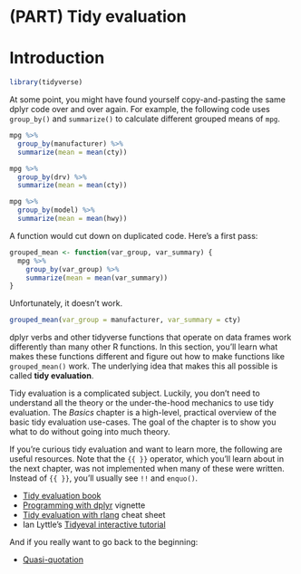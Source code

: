 
# (PART) Tidy evaluation {-}

# Introduction

```r
library(tidyverse)
```

At some point, you might have found yourself copy-and-pasting the same dplyr code over and over again. For example, the following code uses `group_by()` and `summarize()` to calculate different grouped means of `mpg`. 

```r
mpg %>% 
  group_by(manufacturer) %>% 
  summarize(mean = mean(cty))

mpg %>% 
  group_by(drv) %>% 
  summarize(mean = mean(cty))

mpg %>% 
  group_by(model) %>% 
  summarize(mean = mean(hwy))
```

A function would cut down on duplicated code. Here's a first pass:

```r
grouped_mean <- function(var_group, var_summary) {
  mpg %>% 
    group_by(var_group) %>% 
    summarize(mean = mean(var_summary))
}
```

Unfortunately, it doesn't work.

```r
grouped_mean(var_group = manufacturer, var_summary = cty)
```

dplyr verbs and other tidyverse functions that operate on data frames work differently than many other R functions. In this section, you'll learn what makes these functions different and figure out how to make functions like `grouped_mean()` work. The underlying idea that makes this all possible is called __tidy evaluation__.

Tidy evaluation is a complicated subject. Luckily, you don't need to understand all the theory or the under-the-hood mechanics to use tidy evaluation. The _Basics_ chapter is a high-level, practical overview of the basic tidy evaluation use-cases. The goal of the chapter is to show you what to do without going into much theory. 

If you're curious tidy evaluation and want to learn more, the following are useful resources. Note that the `{{ }}` operator, which you'll learn about in the next chapter, was not implemented when many of these were written. Instead of `{{ }}`, you'll usually see `!!` and `enquo()`.

* [Tidy evaluation book](https://tidyeval.tidyverse.org/)
* [Programming with dplyr](https://dplyr.tidyverse.org/articles/programming.html) vignette
* [Tidy evaluation with rlang](https://github.com/rstudio/cheatsheets/blob/master/tidyeval.pdf) cheat sheet
* Ian Lyttle’s [Tidyeval interactive tutorial](https://ijlyttle.shinyapps.io/tidyeval/)

And if you really want to go back to the beginning:

* [Quasi-quotation](https://en.wikipedia.org/wiki/Quasi-quotation)


